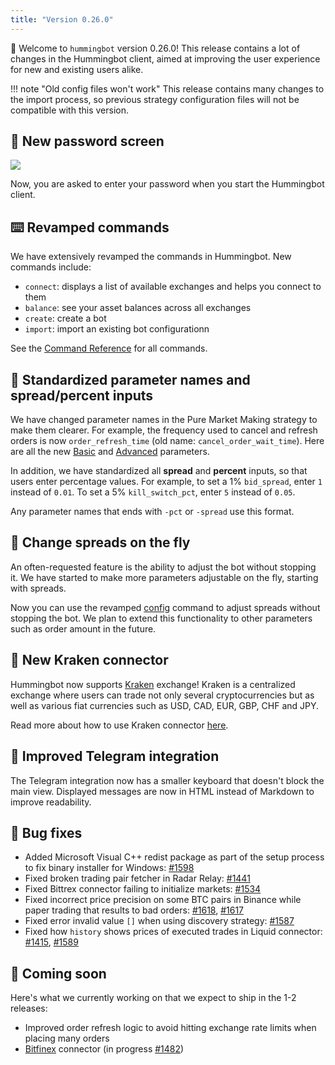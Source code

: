 ```yaml
---
title: "Version 0.26.0"
---
```


🚀 Welcome to `hummingbot` version 0.26.0! This release contains a lot of changes in the Hummingbot client, aimed at improving the user experience for new and existing users alike.

!!! note "Old config files won't work"
This release contains many changes to the import process, so previous strategy configuration files will not be compatible with this version.

## 🔐 New password screen

![](/assets/img/welcome.gif)

Now, you are asked to enter your password when you start the Hummingbot client.

## ⌨️ Revamped commands

We have extensively revamped the commands in Hummingbot. New commands include:

- `connect`: displays a list of available exchanges and helps you connect to them
- `balance`: see your asset balances across all exchanges
- `create`: create a bot
- `import`: import an existing bot configurationn

See the [Command Reference](/operation/commands) for all commands.

## 🍱 Standardized parameter names and spread/percent inputs

We have changed parameter names in the Pure Market Making strategy to make them clearer. For example, the frequency used to cancel and refresh orders is now `order_refresh_time` (old name: `cancel_order_wait_time`). Here are all the new [Basic](/strategies/pure-market-making/#basic-configuration-parameters-and-walkthrough) and [Advanced](/strategies/advanced-mm/#advanced-configuration-parameters) parameters.

In addition, we have standardized all **spread** and **percent** inputs, so that users enter percentage values. For example, to set a 1% `bid_spread`, enter `1` instead of `0.01`. To set a 5% `kill_switch_pct`, enter `5` instead of `0.05`.

Any parameter names that ends with `-pct` or `-spread` use this format.

## 💸 Change spreads on the fly

An often-requested feature is the ability to adjust the bot without stopping it. We have started to make more parameters adjustable on the fly, starting with spreads.

Now you can use the revamped [config](/operation/commands/config) command to adjust spreads without stopping the bot. We plan to extend this functionality to other parameters such as order amount in the future.

## 🔗 New Kraken connector

Hummingbot now supports [Kraken](https://www.kraken.com/) exchange! Kraken is a centralized exchange where users can trade not only several cryptocurrencies but as well as various fiat currencies such as USD, CAD, EUR, GBP, CHF and JPY.

Read more about how to use Kraken connector [here](https://docs.hummingbot.io/connectors/kraken/).

## 📱 Improved Telegram integration

The Telegram integration now has a smaller keyboard that doesn't block the main view. Displayed messages are now in HTML instead of Markdown to improve readability.

## 🐞 Bug fixes

- Added Microsoft Visual C++ redist package as part of the setup process to fix binary installer for Windows: [#1598](https://github.com/CoinAlpha/hummingbot/pull/1598)
- Fixed broken trading pair fetcher in Radar Relay: [#1441](https://github.com/CoinAlpha/hummingbot/issues/1441)
- Fixed Bittrex connector failing to initialize markets: [#1534](https://github.com/CoinAlpha/hummingbot/issues/1534)
- Fixed incorrect price precision on some BTC pairs in Binance while paper trading that results to bad orders: [#1618](https://github.com/CoinAlpha/hummingbot/issues/1618), [#1617](https://github.com/CoinAlpha/hummingbot/issues/1617)
- Fixed error invalid value `[]` when using discovery strategy: [#1587](https://github.com/CoinAlpha/hummingbot/issues/1587)
- Fixed how `history` shows prices of executed trades in Liquid connector: [#1415](https://github.com/CoinAlpha/hummingbot/issues/1415), [#1589](https://github.com/CoinAlpha/hummingbot/issues/1589)

## 🚀 Coming soon

Here's what we currently working on that we expect to ship in the 1-2 releases:

- Improved order refresh logic to avoid hitting exchange rate limits when placing many orders
- [Bitfinex](https://www.bitfinex.com/) connector (in progress [#1482](https://github.com/CoinAlpha/hummingbot/pull/1482))
